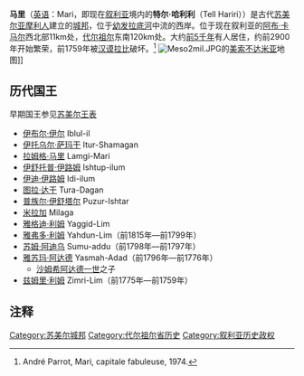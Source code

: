 '''马里'''（[[英语|英语]]：Mari，即现在[[叙利亚|叙利亚]]境内的'''特尔·哈利利'''（Tell Hariri））是古代[[苏美尔|苏美尔]][[亚摩利人|亚摩利人]]建立的[[城邦|城邦]]，位于[[幼发拉底河|幼发拉底河]]中流的西岸。位于现在叙利亚的[[阿布·卡马尔|阿布·卡马尔]]西北部11km处，[[代尔祖尔|代尔祖尔]]东南120km处。大约[[前5千年|前5千年]]有人居住，约前2900年开始繁荣，前1759年被[[汉谟拉比|汉谟拉比]]破坏。<ref>André Parrot, Mari, capitale fabuleuse, 1974.</ref>
[[Image:Meso2mil.JPG|thumb]]的[[美索不达米亚|美索不达米亚]]地图]]

== 历代国王 ==
早期国王参见[[苏美尔王表|苏美尔王表]]
* [[伊布尔·伊尔|伊布尔·伊尔]] Iblul-il
* [[伊托乌尔·萨玛干|伊托乌尔·萨玛干]] Itur-Shamagan
* [[拉姆格·马里|拉姆格·马里]] Lamgi-Mari
* [[伊舒托普·伊路姆|伊舒托普·伊路姆]] Ishtup-ilum
* [[伊迪·伊路姆|伊迪·伊路姆]] Idi-ilum
* [[图拉·达干|图拉·达干]] Tura-Dagan
* [[普族尔·伊舒塔尔|普族尔·伊舒塔尔]] Puzur-Ishtar
* [[米拉加|米拉加]] Milaga
* [[雅格迪·利姆|雅格迪·利姆]] Yaggid-Lim
* [[雅弗多·利姆|雅弗多·利姆]] Yahdun-Lim（前1815年—前1799年）
* [[苏姆·阿迪乌|苏姆·阿迪乌]] Sumu-addu（前1798年—前1797年）
* [[雅苏玛·阿达德|雅苏玛·阿达德]] Yasmah-Adad（前1796年—前1776年）
** [[沙姆希阿达德一世|沙姆希阿达德一世]]之子
* [[兹姆里·利姆|兹姆里·利姆]] Zimri-Lim（前1775年—前1759年）

== 注释 ==
{{reflist}}

{{coord|34|32|58|N|40|53|24|E|display=title}}

{{古叙利亚和美索不达米亚}}

[[Category:苏美尔城邦|Category:苏美尔城邦]]
[[Category:代尔祖尔省历史|Category:代尔祖尔省历史]]
[[Category:叙利亚历史政权|Category:叙利亚历史政权]]